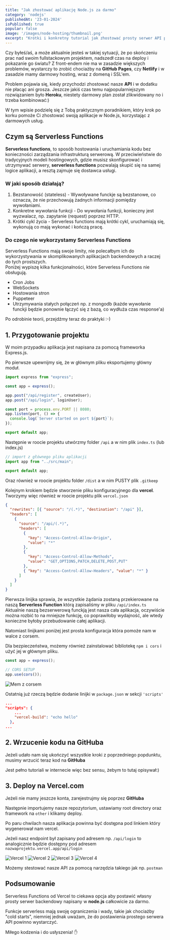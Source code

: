 ```yaml
---
title: "Jak zhostować aplikację Node.js za darmo"
category: 'nodejs'
publishedAt: '23-01-2024'
isPublished: true
popular: false
image: '/images/node-hosting/thumbnail.png'
excerpt: "Krótki i konkretny tutorial jak zhostować prosty serwer API przy pomocy Serverless Functions."
---
```


Czy byłeś/aś, a może aktualnie jesteś w takiej sytuacji, że po skończeniu prac nad swoim fullstackowym projektem, nadszedł czas na deploy i pokazanie go światu? Z front-endem nie ma w zasadzie większych problemów, wystarczy to zrobić chociażby na **GitHub Pages**, czy **Netlify** i w zasadzie mamy darmowy hosting, wraz z domeną i SSL'em.

Problem pojawia się, kiedy przychodzi zhostować nasze **API** i w dodatku nie płacąc ani grosza. Jeszcze jakiś czas temu najpopularniejszym rozwiązaniem było **Heroku**, niestety darmowy plan został zlikwidowany no i trzeba kombinować:)

W tym wpisie podzielę się z Tobą praktycznym poradnikiem, który krok po korku pomoże Ci zhostować swoją aplikacje w Node.js, korzystając z darmowych usług.

## Czym są Serverless Functions

**Serverless functions**, to sposób hostowania i uruchamiania kodu bez konieczności zarządzania infrastrukturą serwerową. W przeciwieństwie do tradycyjnych modeli hostingowych, gdzie musisz skonfigurować i utrzymywać serwery, **serverless functions** pozwalają skupić się na samej logice aplikacji, a resztą zajmuje się dostawca usługi.

### W jaki sposób działają?

1. Bezstanowość (stateless) - Wywoływane funckje są bezstanowe, co oznacza, że nie przechowują żadnych informacji pomiędzy wywołaniami.
2. Konkretne wywołania funkcji - Do wywołania funkcji, konieczny jest wyzwalacz, np. zapytanie (request) poprzez HTTP.
3. Krótki cykl życia - Serverless functions mają krótki cykl, uruchamiają się, wykonują co mają wykonać i kończą pracę.

### Do czego nie wykorzystamy Serverless Functions

Serverless Functions mają swoje limity, nie polecałbym ich do wykorzystywania w skomplikowanych aplikacjach backendowych a raczej do tych prostszych. <br />Poniżej wypiszę kilka funkcjonalności, które Serverless Functions nie obsługują.

- Cron Jobs
- WebSockets
- Hostowania stron
- Puppeteer 
- Utrzymywania stałych połączeń np. z mongodb (każde wywołanie funckji będzie ponownie łączyć się z bazą, co wydłuża czas response'a)

Po odrobinie teorii, przejdźmy teraz do praktyki :-)

## 1. Przygotowanie projektu 

W moim przypadku aplikacja jest napisana za pomocą frameworka Express.js.

Po pierwsze upewnijmy się, że w głównym pliku eksportujemy główny moduł.

```ts
import express from "express";

const app = express();

app.post("/api/register", createUser);
app.post("/api/login", loginUser);

const port = process.env.PORT || 8080;
app.listen(port, () => {
  console.log(`Server started on port ${port}`);
});

export default app;
```

Następnie w roocie projektu utwórzmy folder ```/api``` a w nim plik ```index.ts``` (lub index.js)

```ts
// import z głównego pliku aplikacji
import app from "../src/main";

export default app;
```

Oraz również w roocie projektu folder ```/dist``` a w nim PUSTY plik ```.gitkeep```

Kolejnym krokiem będzie stworzenie pliku konfiguracyjnego dla **vercel**. Tworzymy więc również w roocie projektu plik ```vercel.json```

```json
{
  "rewrites": [{ "source": "/(.*)", "destination": "/api" }],
  "headers": [
    {
      "source": "/api/(.*)",
      "headers": [
        {
          "key": "Access-Control-Allow-Origin",
          "value": "*"
        },
        {
          "key": "Access-Control-Allow-Methods",
          "value": "GET,OPTIONS,PATCH,DELETE,POST,PUT"
        },
        { "key": "Access-Control-Allow-Headers", "value": "*" }
      ]
    }
  ]
}
```

Pierwsza linijka sprawia, że wszystkie żądania zostaną przekierowane na naszą **Serverless Function** którą zapisaliśmy w pliku ```/api/index.ts```
Aktualnie naszą bezserwerową funckją jest nasza cała aplikacja, oczywiście można rozbić to na mniejsze funkcję, co poprawiłoby wydajność, ale wtedy konieczne byłoby przebudowanie całej aplikacji.

Natomiast linijkami poniżej jest prosta konfiguracja która pomoże nam w walce z corsem.

Dla bezpieczeństwa, możemy również zainstalować bibliotekę ```npm i cors``` i użyć jej w głównym pliku.

```ts
const app = express();

// CORS SETUP
app.use(cors());
```

<Image
      src="/images/node-hosting/cors.jpg"
      alt="Mem z corsem"
    />

Ostatnią już rzeczą będzie dodanie linijki w ```package.json``` w sekcji ```'scripts'```

```json
...
"scripts": {
    ...
    "vercel-build": "echo hello"
  },
...
```

## 2. Wrzucenie kodu na GitHuba

Jeżeli udało nam się ukończyć wszystkie kroki z poprzedniego popdunktu, musimy wrzucić teraz kod na **GitHuba**

Jest pełno tutoriali w internecie więc bez sensu, żebym to tutaj opisywał:)

## 3. Deploy na Vercel.com

Jeżeli nie mamy jeszcze konta, zarejestrujmy się poprzez **GitHuba**

Następnie importujemy nasze repozytorium, ustawiamy root directory oraz framework na ```other``` i klikamy deploy.

Po paru chwilach nasza aplikacja powinna być dostępna pod linkiem który wygenerował nam vercel.

Jeżeli nasz endpoint był zapisany pod adresem np. ```/api/login``` to analogicznie będzie dostępny pod adresem ```nazwaprojektu.vercel.app/api/login```

<Image
      src="/images/node-hosting/vercel1.PNG"
      alt="Vercel 1"
/>
<Image
      src="/images/node-hosting/vercel2.PNG"
      alt="Vercel 2"
/>
<Image
      src="/images/node-hosting/vercel3.PNG"
      alt="Vercel 3"
/>
<Image
      src="/images/node-hosting/vercel4.PNG"
      alt="Vercel 4"
/>

Możemy stestować nasze API za pomocą narzędzia takiego jak np. ```postman```

## Podsumowanie

Serverless Functions od Vercel to ciekawa opcja aby postawić własny prosty serwer backendowy napisany w **node.js** całkowicie za darmo.

Funkcje serverless mają swoję ograniczenia i wady, takie jak chociażby "cold starts", niemniej jednak uważam, że do postawienia prostego serwera API powinno wystarczyć.

Miłego kodzenia i do usłyszenia! ✋
